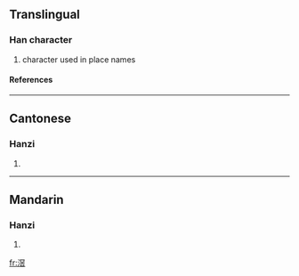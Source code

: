 ==Translingual==
===Han character===
{{Han char|rn=85|rad=水|as=10|sn=13|four=3716<sub>1</sub>|canj=水月金口 (EBCR), X水月金口 (XEBCR)}}
# character used in place names
====References====
{{Han ref|kx=0643.241|dkj=18059|hdz=31709.070|uh=6ED8|ud=28376|bh=DE5D|bd=56925}}

----
==Cantonese==
===Hanzi===
{{yue-hanzi|jyut=|y=gau3}}
# {{defn|Cantonese}}

----
==Mandarin==
===Hanzi===
{{cmn-hanzi|pin=[[jiào]] (jiao4), [[yàn]] (yan4), [[yáo]] (yao2)|wg=chiao<sup>4</sup>, yen<sup>4</sup>, yao<sup>2</sup>}}
# {{defn|Mandarin}}

[[fr:滘]]